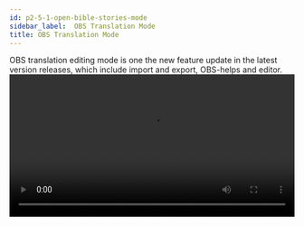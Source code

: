 ```yaml
---
id: p2-5-1-open-bible-stories-mode
sidebar_label:  OBS Translation Mode
title: OBS Translation Mode
---
```


OBS translation editing mode is one the new feature update in the latest version releases, which include import and export, OBS-helps and editor. 
<video controls src="/AutographaV2-1-0/Create-New-OBS.mov" width="100%" type="video/mov"/>
